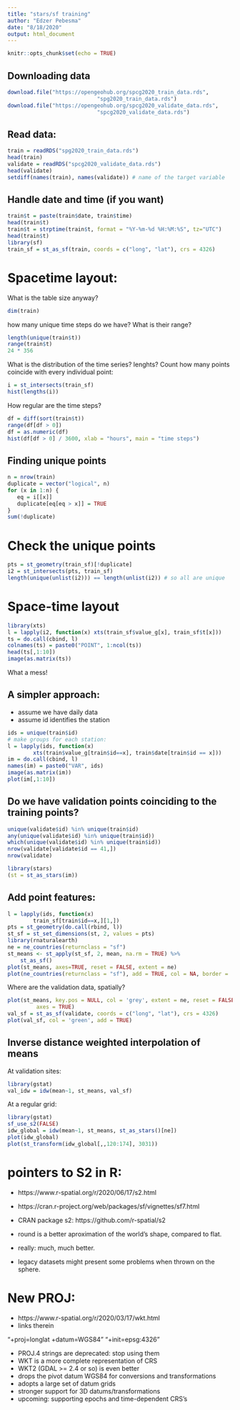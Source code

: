 ```yaml
---
title: "stars/sf training"
author: "Edzer Pebesma"
date: "8/18/2020"
output: html_document
---
```


```r
knitr::opts_chunk$set(echo = TRUE)
```

## Downloading data
```r
download.file("https://opengeohub.org/spcg2020_train_data.rds", 
							"spg2020_train_data.rds")
download.file("https://opengeohub.org/spcg2020_validate_data.rds",
							"spcg2020_validate_data.rds")
```
## Read data:
```r
train = readRDS("spg2020_train_data.rds")
head(train)
validate = readRDS("spcg2020_validate_data.rds")
head(validate)
setdiff(names(train), names(validate)) # name of the target variable
```

## Handle date and time (if you want)
```r
train$t = paste(train$date, train$time)
head(train$t)
train$t = strptime(train$t, format = "%Y-%m-%d %H:%M:%S", tz="UTC")
head(train$t)
library(sf)
train_sf = st_as_sf(train, coords = c("long", "lat"), crs = 4326)
```

# Spacetime layout:

What is the table size anyway?
```r
dim(train)
```

how many unique time steps do we have? What is their range?
```r
length(unique(train$t))
range(train$t)
24 * 356
```

What is the distribution of the time series? lenghts? Count how many
points coincide with every individual point:
```r
i = st_intersects(train_sf)
hist(lengths(i))
```

How regular are the time steps?
```r
df = diff(sort(train$t))
range(df[df > 0])
df = as.numeric(df)
hist(df[df > 0] / 3600, xlab = "hours", main = "time steps")
```

## Finding unique points

```r
n = nrow(train)
duplicate = vector("logical", n)
for (x in 1:n) {
   eq = i[[x]] 
   duplicate[eq[eq > x]] = TRUE
}
sum(!duplicate)
```

# Check the unique points
```r
pts = st_geometry(train_sf)[!duplicate]
i2 = st_intersects(pts, train_sf)
length(unique(unlist(i2))) == length(unlist(i2)) # so all are unique
```
# Space-time layout
```r
library(xts)
l = lapply(i2, function(x) xts(train_sf$value_g[x], train_sf$t[x]))
ts = do.call(cbind, l)
colnames(ts) = paste0("POINT", 1:ncol(ts))
head(ts[,1:10])
image(as.matrix(ts))
```

What a mess!

## A simpler approach:

* assume we have daily data
* assume id identifies the station

```r
ids = unique(train$id)
# make groups for each station:
l = lapply(ids, function(x)
		xts(train$value_g[train$id==x], train$date[train$id == x]))
im = do.call(cbind, l)
names(im) = paste0("VAR", ids)
image(as.matrix(im))
plot(im[,1:10])
```

## Do we have validation points coinciding to the training points?
```r
unique(validate$id) %in% unique(train$id)
any(unique(validate$id) %in% unique(train$id))
which(unique(validate$id) %in% unique(train$id))
nrow(validate[validate$id == 41,])
nrow(validate)
```

```r
library(stars)
(st = st_as_stars(im))
```

## Add point features:

```r
l = lapply(ids, function(x)
		train_sf[train$id==x,][1,])
pts = st_geometry(do.call(rbind, l))
st_sf = st_set_dimensions(st, 2, values = pts)
library(rnaturalearth)
ne = ne_countries(returnclass = "sf")
st_means <- st_apply(st_sf, 2, mean, na.rm = TRUE) %>%
	st_as_sf()
plot(st_means, axes=TRUE, reset = FALSE, extent = ne)
plot(ne_countries(returnclass = "sf"), add = TRUE, col = NA, border = 'grey')
```

Where are the validation data, spatially?
```r
plot(st_means, key.pos = NULL, col = 'grey', extent = ne, reset = FALSE,
		 axes = TRUE)
val_sf = st_as_sf(validate, coords = c("long", "lat"), crs = 4326)
plot(val_sf, col = 'green', add = TRUE)
```

## Inverse distance weighted interpolation of means

At validation sites:
```r
library(gstat)
val_idw = idw(mean~1, st_means, val_sf)
```

At a regular grid:

```r
library(gstat)
sf_use_s2(FALSE)
idw_global = idw(mean~1, st_means, st_as_stars()[ne])
plot(idw_global)
plot(st_transform(idw_global[,,120:174], 3031))
```

# pointers to S2 in R:

* https://www.r-spatial.org/r/2020/06/17/s2.html
* https://cran.r-project.org/web/packages/sf/vignettes/sf7.html
* CRAN package s2: https://github.com/r-spatial/s2

* round is a better aproximation of the world's shape, compared to flat. 
* really: much, much better.
* legacy datasets might present some problems when thrown on the sphere.

# New PROJ:

* https://www.r-spatial.org/r/2020/03/17/wkt.html
* links therein

"+proj=longlat +datum=WGS84"
"+init=epsg:4326"

* PROJ.4 strings are deprecated: stop using them
* WKT is a more complete representation of CRS
* WKT2 (GDAL >= 2.4 or so) is even better
* drops the pivot datum WGS84 for conversions and transformations
* adopts a large set of datum grids
* stronger support for 3D datums/transformations
* upcoming: supporting epochs and time-dependent CRS's